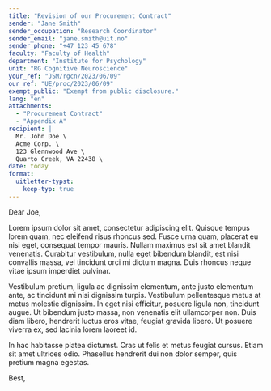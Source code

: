 ```yaml
---
title: "Revision of our Procurement Contract"
sender: "Jane Smith"
sender_occupation: "Research Coordinator"
sender_email: "jane.smith@uit.no"
sender_phone: "+47 123 45 678"
faculty: "Faculty of Health"
department: "Institute for Psychology"
unit: "RG Cognitive Neuroscience"
your_ref: "JSM/rgcn/2023/06/09"
our_ref: "UE/proc/2023/06/09"
exempt_public: "Exempt from public disclosure."
lang: "en" 
attachments:
  - "Procurement Contract"
  - "Appendix A"
recipient: |
  Mr. John Doe \
  Acme Corp. \
  123 Glennwood Ave \
  Quarto Creek, VA 22438 \
date: today
format:
  uitletter-typst:
    keep-typ: true
---
```


Dear Joe, 

Lorem ipsum dolor sit amet, consectetur adipiscing elit. Quisque tempus lorem quam, nec eleifend risus rhoncus sed. Fusce urna quam, placerat eu nisi eget, consequat tempor mauris. Nullam maximus est sit amet blandit venenatis. Curabitur vestibulum, nulla eget bibendum blandit, est nisi convallis massa, vel tincidunt orci mi dictum magna. Duis rhoncus neque vitae ipsum imperdiet pulvinar. 

Vestibulum pretium, ligula ac dignissim elementum, ante justo elementum ante, ac tincidunt mi nisi dignissim turpis. Vestibulum pellentesque metus at metus molestie dignissim. In eget nisi efficitur, posuere ligula non, tincidunt augue. Ut bibendum justo massa, non venenatis elit ullamcorper non. Duis diam libero, hendrerit luctus eros vitae, feugiat gravida libero. Ut posuere viverra ex, sed lacinia lorem laoreet id. 

In hac habitasse platea dictumst. Cras ut felis et metus feugiat cursus. Etiam sit amet ultrices odio. Phasellus hendrerit dui non dolor semper, quis pretium magna egestas.

Best,




